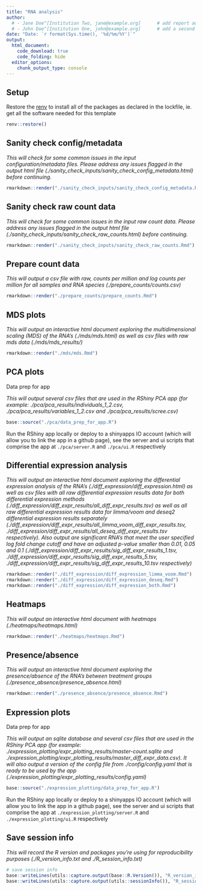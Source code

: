 ```yaml
---
title: "RNA analysis"
author:
  # - Jane Doe^[Institution Two, jane@example.org]      # add report authors (uncomment if using)
  # - John Doe^[Institution One, john@example.org]      # add a second report author (uncomment if using)
date: "Date: `r format(Sys.time(), '%d/%m/%Y')`"
output:
  html_document:
    code_download: true
    code_folding: hide
  editor_options: 
    chunk_output_type: console
---
```


## Setup

Restore the [renv](https://rstudio.github.io/renv/) to install all of the packages as declared in the lockfile, ie. get all the software needed for this template

```r
renv::restore()
```

## Sanity check config/metadata

*This will check for some common issues in the input configuration/metadata files. Please address any issues flagged in the output html file (./sanity_check_inputs/sanity_check_config_metadata.html) before continuing.*

```r
rmarkdown::render("./sanity_check_inputs/sanity_check_config_metadata.Rmd")
```

## Sanity check raw count data

*This will check for some common issues in the input raw count data. Please address any issues flagged in the output html file (./sanity_check_inputs/sanity_check_raw_counts.html) before continuing.*

```r
rmarkdown::render("./sanity_check_inputs/sanity_check_raw_counts.Rmd")
```

## Prepare count data

*This will output a csv file with raw, counts per million and log counts per million for all samples and RNA species (./prepare_counts/counts.csv)*

```r
rmarkdown::render("./prepare_counts/prepare_counts.Rmd")
```

## MDS plots

*This will output an interactive html document exploring the multidimensional scaling (MDS) of the RNA's (./mds/mds.html) as well as csv files with raw mds data (./mds/mds_results/)*

```r
rmarkdown::render("./mds/mds.Rmd")
```

## PCA plots

Data prep for app

*This will output several csv files that are used in the RShiny PCA app (for example: ./pca/pca_results/individuals_1_2.csv, ./pca/pca_results/variables_1_2.csv and ./pca/pca_results/scree.csv)*

```r
base::source("./pca/data_prep_for_app.R")
```

Run the RShiny app locally or deploy to a shinyapps IO account (which will allow you to link the app in a github page), see the server and ui scripts that comprise the app at `./pca/server.R` and `./pca/ui.R` respectively

## Differential expression analysis

*This will output an interactive html document exploring the differential expression analysis of the RNA's (./diff_expression/diff_expression.html) as well as csv files with all raw differential expression results data for both differential expression methods (./diff_expression/diff_expr_results/all_diff_expr_results.tsv) as well as all raw differential expression results data for limma/voom and deseq2 differential expression results separately (./diff_expression/diff_expr_results/all_limma_voom_diff_expr_results.tsv, ./diff_expression/diff_expr_results/all_deseq_diff_expr_results.tsv respectively). Also output are significant RNA's that meet the user specified log fold change cutoff and have an adjusted p-value smaller than 0.01, 0.05 and 0.1 (./diff_expression/diff_expr_results/sig_diff_expr_results_1.tsv, ./diff_expression/diff_expr_results/sig_diff_expr_results_5.tsv, ./diff_expression/diff_expr_results/sig_diff_expr_results_10.tsv respectively)*

```r
rmarkdown::render("./diff_expression/diff_expression_limma_voom.Rmd")
rmarkdown::render("./diff_expression/diff_expression_deseq.Rmd")
rmarkdown::render("./diff_expression/diff_expression_both.Rmd")
```

## Heatmaps

*This will output an interactive html document with heatmaps (./heatmaps/heatmaps.html)*

```r
rmarkdown::render("./heatmaps/heatmaps.Rmd")
```

## Presence/absence

*This will output an interactive html document exploring the presence/absence of the RNA's between treatment groups (./presence_absence/presence_absence.html)*

```r
rmarkdown::render("./presence_absence/presence_absence.Rmd")
```

## Expression plots

Data prep for app

*This will output an sqlite database and several csv files that are used in the RShiny PCA app (for example: ./expression_plotting/expr_plotting_results/master-count.sqlite and ./expression_plotting/expr_plotting_results/master_diff_expr_data.csv). It will also output a version of the config file from ./config/config.yaml that is ready to be used by the app (./expression_plotting/expr_plotting_results/config.yaml)*

```r
base::source("./expression_plotting/data_prep_for_app.R")
```

Run the RShiny app locally or deploy to a shinyapps IO account (which will allow you to link the app in a github page), see the server and ui scripts that comprise the app at `./expression_plotting/server.R` and `./expression_plotting/ui.R` respectively

## Save session info

*This will record the R version and packages you're using for reproducibility purposes (./R_version_info.txt and ./R_session_info.txt)*

```r
# save session info
base::writeLines(utils::capture.output(base::R.Version()), "R_version_info.txt")
base::writeLines(utils::capture.output(utils::sessionInfo()), "R_session_info.txt")
```

